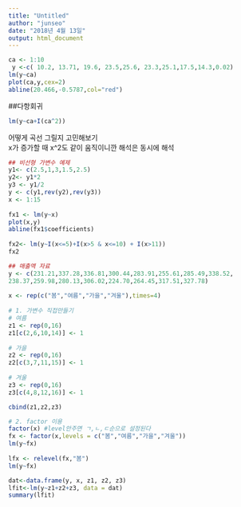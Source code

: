 ---
title: "Untitled"
author: "junseo"
date: "2018년 4월 13일"
output: html_document
---
```{r}
ca <- 1:10
 y <-c( 10.2, 13.71, 19.6, 23.5,25.6, 23.3,25.1,17.5,14.3,0.02)
lm(y~ca)
plot(ca,y,cex=2)
abline(20.466,-0.5787,col="red")
```
  
##다항회귀
```{r}
lm(y~ca+I(ca^2))

```
어떻게 곡선 그릴지 고민해보기  
x가 증가할 때 x^2도 같이 움직이니깐 해석은 동시에 해석  
```{r}
## 비선형 가변수 예제
y1<- c(2.5,1,3,1.5,2.5)
y2<- y1*2
y3 <- y1/2
y <- c(y1,rev(y2),rev(y3))
x <- 1:15
 
fx1 <- lm(y~x)
plot(x,y)
abline(fx1$coefficients)
 
fx2<- lm(y~I(x<=5)+I(x>5 & x<=10) + I(x>11))
fx2
```

```{r}
## 매출액 자료
y <- c(231.21,337.28,336.81,300.44,283.91,255.61,285.49,338.52,
238.37,259.98,280.13,306.02,224.70,264.45,317.51,327.78)
 
x <- rep(c("봄","여름","가을","겨울"),times=4)
 
# 1. 가변수 직접만들기
# 여름
z1 <- rep(0,16)
z1[c(2,6,10,14)] <- 1
 
# 가을
z2 <- rep(0,16)
z2[c(3,7,11,15)] <- 1
 
# 겨울
z3 <- rep(0,16)
z3[c(4,8,12,16)] <- 1

cbind(z1,z2,z3) 

# 2. factor 이용
factor(x) #level안주면 ㄱ,ㄴ,ㄷ순으로 설정된다
fx <- factor(x,levels = c("봄","여름","가을","겨울"))
lm(y~fx)
 
lfx <- relevel(fx,"봄")
lm(y~fx)

dat<-data.frame(y, x, z1, z2, z3)
lfit<-lm(y~z1+z2+z3, data = dat)
summary(lfit) 
```

